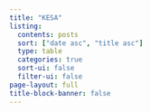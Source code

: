 ```yaml
---
title: "KESA"
listing:
  contents: posts
  sort: ["date asc", "title asc"]
  type: table
  categories: true
  sort-ui: false
  filter-ui: false
page-layout: full
title-block-banner: false
---
```

